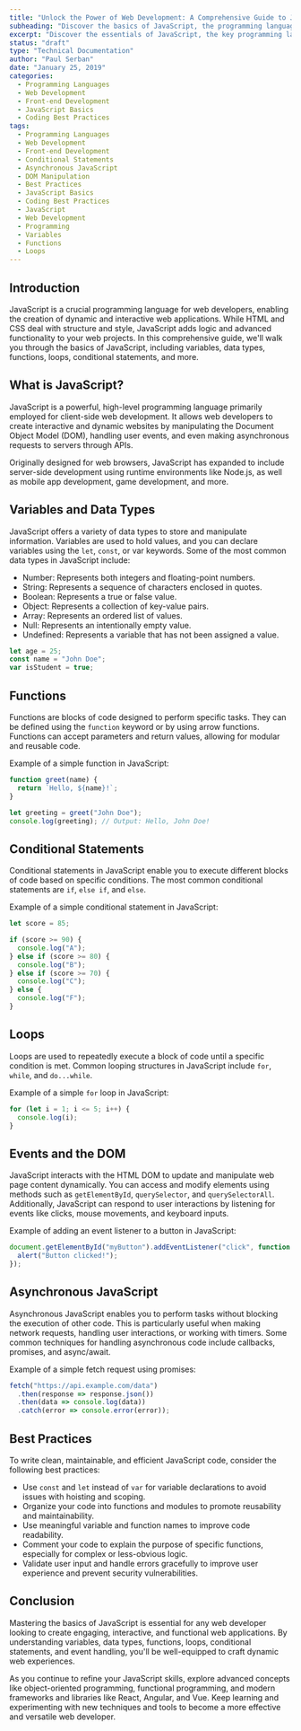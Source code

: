 ```yaml
---
title: "Unlock the Power of Web Development: A Comprehensive Guide to JavaScript Fundamentals"
subheading: "Discover the basics of JavaScript, the programming language that brings interactivity, logic, and complex functionality to your web projects."
excerpt: "Discover the essentials of JavaScript, the key programming language for web development. Learn about variables, functions, loops, and more to create dynamic, interactive web applications. Start mastering JavaScript today!"
status: "draft"
type: "Technical Documentation"
author: "Paul Serban"
date: "January 25, 2019"
categories:
  - Programming Languages
  - Web Development
  - Front-end Development
  - JavaScript Basics
  - Coding Best Practices
tags:
  - Programming Languages
  - Web Development
  - Front-end Development
  - Conditional Statements
  - Asynchronous JavaScript
  - DOM Manipulation
  - Best Practices
  - JavaScript Basics
  - Coding Best Practices
  - JavaScript
  - Web Development
  - Programming
  - Variables
  - Functions
  - Loops
---
```


## Introduction

JavaScript is a crucial programming language for web developers, enabling the creation of dynamic and interactive web applications. While HTML and CSS deal with structure and style, JavaScript adds logic and advanced functionality to your web projects. In this comprehensive guide, we'll walk you through the basics of JavaScript, including variables, data types, functions, loops, conditional statements, and more.

## What is JavaScript?
JavaScript is a powerful, high-level programming language primarily employed for client-side web development. It allows web developers to create interactive and dynamic websites by manipulating the Document Object Model (DOM), handling user events, and even making asynchronous requests to servers through APIs.

Originally designed for web browsers, JavaScript has expanded to include server-side development using runtime environments like Node.js, as well as mobile app development, game development, and more.

## Variables and Data Types
JavaScript offers a variety of data types to store and manipulate information. Variables are used to hold values, and you can declare variables using the `let`, `const`, or var keywords. Some of the most common data types in JavaScript include:

- Number: Represents both integers and floating-point numbers.
- String: Represents a sequence of characters enclosed in quotes.
- Boolean: Represents a true or false value.
- Object: Represents a collection of key-value pairs.
- Array: Represents an ordered list of values.
- Null: Represents an intentionally empty value.
- Undefined: Represents a variable that has not been assigned a value.

```javascript
let age = 25;
const name = "John Doe";
var isStudent = true;
```

## Functions
Functions are blocks of code designed to perform specific tasks. They can be defined using the `function` keyword or by using arrow functions. Functions can accept parameters and return values, allowing for modular and reusable code.

Example of a simple function in JavaScript:

```javascript
function greet(name) {
  return `Hello, ${name}!`;
}

let greeting = greet("John Doe");
console.log(greeting); // Output: Hello, John Doe!
```

## Conditional Statements
Conditional statements in JavaScript enable you to execute different blocks of code based on specific conditions. The most common conditional statements are `if`, `else if`, and `else`.

Example of a simple conditional statement in JavaScript:

```javascript
let score = 85;

if (score >= 90) {
  console.log("A");
} else if (score >= 80) {
  console.log("B");
} else if (score >= 70) {
  console.log("C");
} else {
  console.log("F");
}
```

## Loops
Loops are used to repeatedly execute a block of code until a specific condition is met. Common looping structures in JavaScript include `for`, `while`, and `do...while`.

Example of a simple `for` loop in JavaScript:

```javascript
for (let i = 1; i <= 5; i++) {
  console.log(i);
}
```

## Events and the DOM
JavaScript interacts with the HTML DOM to update and manipulate web page content dynamically. You can access and modify elements using methods such as `getElementById`, `querySelector`, and `querySelectorAll`. Additionally, JavaScript can respond to user interactions by listening for events like clicks, mouse movements, and keyboard inputs.

Example of adding an event listener to a button in JavaScript:

```javascript
document.getElementById("myButton").addEventListener("click", function () {
  alert("Button clicked!");
});
```


## Asynchronous JavaScript

Asynchronous JavaScript enables you to perform tasks without blocking the execution of other code. This is particularly useful when making network requests, handling user interactions, or working with timers. Some common techniques for handling asynchronous code include callbacks, promises, and async/await.

Example of a simple fetch request using promises:

```javascript
fetch("https://api.example.com/data")
  .then(response => response.json())
  .then(data => console.log(data))
  .catch(error => console.error(error));
```

## Best Practices
To write clean, maintainable, and efficient JavaScript code, consider the following best practices:

- Use `const` and `let` instead of `var` for variable declarations to avoid issues with hoisting and scoping.
- Organize your code into functions and modules to promote reusability and maintainability.
- Use meaningful variable and function names to improve code readability.
- Comment your code to explain the purpose of specific functions, especially for complex or less-obvious logic.
- Validate user input and handle errors gracefully to improve user experience and prevent security vulnerabilities.

## Conclusion

Mastering the basics of JavaScript is essential for any web developer looking to create engaging, interactive, and functional web applications. By understanding variables, data types, functions, loops, conditional statements, and event handling, you'll be well-equipped to craft dynamic web experiences.

As you continue to refine your JavaScript skills, explore advanced concepts like object-oriented programming, functional programming, and modern frameworks and libraries like React, Angular, and Vue. Keep learning and experimenting with new techniques and tools to become a more effective and versatile web developer.
